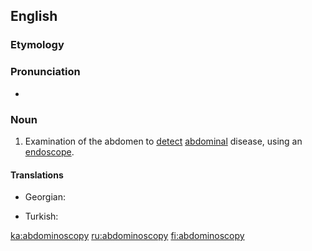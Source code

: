 ==English==

===Etymology===
{{confix|abdomino|scopy|lang=en}}

===Pronunciation===
* {{a|US}} {{IPA|/æbˌdɑm.ɪnˈɑs.kə.pi/|lang=en}}

===Noun===
{{en-noun|-}}

# {{context|medicine|lang=en}} Examination of the abdomen to [[detect]] [[abdominal]] disease, using an [[endoscope]].

====Translations====
{{trans-top|Examination of the abdomen using an endoscope}}
* Georgian: {{t+|ka|აბდომინოსკოპია|sc=Geor}}
{{trans-mid}}
* Turkish: {{t|tr|abdominoskopi}}
{{trans-bottom}}

[[ka:abdominoscopy]]
[[ru:abdominoscopy]]
[[fi:abdominoscopy]]